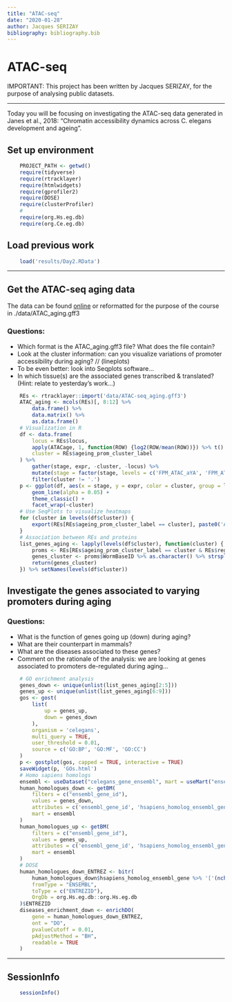 ```yaml
---
title: "ATAC-seq"
date: "2020-01-28"
author: Jacques SERIZAY
bibliography: bibliography.bib
---
```


# ATAC-seq

IMPORTANT: This project has been written by Jacques SERIZAY, for the purpose of 
analysing public datasets. 

---  

Today you will be focusing on investigating the ATAC-seq data generated in 
Janes et al., 2018: "Chromatin accessibility dynamics across C. elegans 
development and ageing".


## Set up environment
```r
    PROJECT_PATH <- getwd()
    require(tidyverse)
    require(rtracklayer)
    require(htmlwidgets)
    require(gprofiler2)
    require(DOSE)
    require(clusterProfiler)
    #
    require(org.Hs.eg.db)
    require(org.Ce.eg.db)
```

## Load previous work

```r
    load('results/Day2.RData')
```

---

## Get the ATAC-seq aging data
The data can be found [online](https://elifesciences.org/articles/37344) 
or reformatted for the purpose of the course in ./data/ATAC_aging.gff3 

### Questions: 
- Which format is the ATAC_aging.gff3 file? What does the file contain?
- Look at the cluster information: can you visualize variations of 
promoter accessibility during aging? // (lineplots)
- To be even better: look into Seqplots software... 
- In which tissue(s) are the associated genes transcribed & translated? 
(Hint: relate to yesterday's work...)

```r
    REs <- rtracklayer::import('data/ATAC-seq_aging.gff3')
    ATAC_aging <- mcols(REs)[, 8:12] %>% 
        data.frame() %>% 
        data.matrix() %>% 
        as.data.frame() 
    # Visualization in R
    df <- data.frame(
        locus = REs$locus,
        apply(ATACage, 1, function(ROW) {log2(ROW/mean(ROW))}) %>% t() %>% data.frame(),
        cluster = REs$ageing_prom_cluster_label
    ) %>% 
        gather(stage, expr, -cluster, -locus) %>%
        mutate(stage = factor(stage, levels = c('FPM_ATAC_aYA', 'FPM_ATAC_aD3', 'FPM_ATAC_aD7', 'FPM_ATAC_aD10', 'FPM_ATAC_aD14'))) %>%
        filter(cluster != '.')
    p <- ggplot(df, aes(x = stage, y = expr, color = cluster, group = locus)) + 
        geom_line(alpha = 0.05) + 
        theme_classic() + 
        facet_wrap(~cluster) 
    # Use SeqPlots to visualize heatmaps
    for (cluster in levels(df$cluster)) {
        export(REs[REs$ageing_prom_cluster_label == cluster], paste0('ATAC_cluster-', cluster, '.bed'))
    }
    # Association between REs and proteins
    list_genes_aging <- lapply(levels(df$cluster), function(cluster) {
        proms <- REs[REs$ageing_prom_cluster_label == cluster & REs$regulatory_class %in% c('bidirect-promoter', 'fwd-promoter', 'rev-promoter')]
        genes_cluster <- proms$WormBaseID %>% as.character() %>% strsplit(',') %>% unlist()
        return(genes_cluster)
    }) %>% setNames(levels(df$cluster))
```

## Investigate the genes associated to varying promoters during aging

### Questions: 
- What is the function of genes going up (down) during aging?
- What are their counterpart in mammals?
- What are the diseases associated to these genes?
- Comment on the rationale of the analysis: we are looking at 
genes associated to promoters de-regulated during aging... 

```r
    # GO enrichment analysis 
    genes_down <- unique(unlist(list_genes_aging[2:5]))
    genes_up <- unique(unlist(list_genes_aging[6:9]))
    gos <- gost(
        list(
            up = genes_up, 
            down = genes_down
        ),
        organism = 'celegans', 
        multi_query = TRUE, 
        user_threshold = 0.01, 
        source = c('GO:BP', 'GO:MF', 'GO:CC')
    )
    p <- gostplot(gos, capped = TRUE, interactive = TRUE)
    saveWidget(p, 'GOs.html')
    # Homo sapiens homologs
    ensembl <- useDataset("celegans_gene_ensembl", mart = useMart("ensembl"))
    human_homologues_down <- getBM(
        filters = c("ensembl_gene_id"),
        values = genes_down, 
        attributes = c('ensembl_gene_id', 'hsapiens_homolog_ensembl_gene'),
        mart = ensembl
    )
    human_homologues_up <- getBM(
        filters = c("ensembl_gene_id"),
        values = genes_up, 
        attributes = c('ensembl_gene_id', 'hsapiens_homolog_ensembl_gene'),
        mart = ensembl
    )
    # DOSE
    human_homologues_down_ENTREZ <- bitr(
        human_homologues_down$hsapiens_homolog_ensembl_gene %>% '['(nchar(.) > 0), 
        fromType = "ENSEMBL", 
        toType = c("ENTREZID"), 
        OrgDb = org.Hs.eg.db::org.Hs.eg.db
    )$ENTREZID
    diseases_enrichment_down <- enrichDO(
        gene = human_homologues_down_ENTREZ, 
        ont = "DO", 
        pvalueCutoff = 0.01,
        pAdjustMethod = "BH",
        readable = TRUE
    )
```

---  

## SessionInfo 
```r
    sessionInfo()
```
